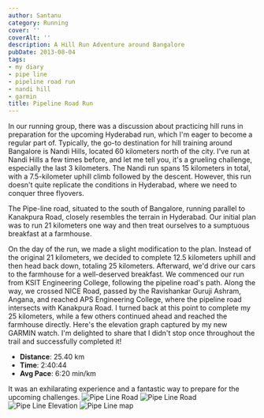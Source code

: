 ```yaml
---
author: Santanu
category: Running
cover: ''
coverAlt: ''
description: A Hill Run Adventure around Bangalore
pubDate: 2013-08-04
tags:
- my diary
- pipe line
- pipeline road run
- nandi hill
- garmin
title: Pipeline Road Run
---
```


In our running group, there was a discussion about practicing hill runs in preparation for the upcoming Hyderabad run, which I'm eager to become a regular part of. Typically, the go-to destination for hill training around Bangalore is Nandi Hills, located 60 kilometers north of the city. I've run at Nandi Hills a few times before, and let me tell you, it's a grueling challenge, especially the last 3 kilometers. The Nandi run spans 15 kilometers in total, with a 7.5-kilometer uphill climb followed by the descent. However, this run doesn't quite replicate the conditions in Hyderabad, where we need to conquer three flyovers.

The Pipe-line road, situated to the south of Bangalore, running parallel to Kanakpura Road, closely resembles the terrain in Hyderabad. Our initial plan was to run 21 kilometers one way and then treat ourselves to a sumptuous breakfast at a farmhouse.

On the day of the run, we made a slight modification to the plan. Instead of the original 21 kilometers, we decided to complete 12.5 kilometers uphill and then head back down, totaling 25 kilometers. Afterward, we'd drive our cars to the farmhouse for a well-deserved breakfast. We commenced our run from KSIT Engineering College, following the pipeline road's path. Along the way, we crossed NICE Road, passed by the Ravishankar Guruji Ashram, Angana, and reached APS Engineering College, where the pipeline road intersects with Kanakpura Road. I turned back at this point to complete my 25 kilometers, while a few others continued ahead and reached the farmhouse directly. Here's the elevation graph captured by my new GARMIN watch. I'm delighted to share that I didn't stop once throughout the trail and successfully completed it!

- **Distance**: 25.40 km
- **Time**: 2:40:44
- **Avg Pace**: 6:20 min/km

It was an exhilarating experience and a fantastic way to prepare for the upcoming challenges.
![Pipe Line Road](../../assets/blog_pics/2013-pipeline.jpg) 
![Pipe Line Road](../../assets/blog_pics/2013-pipeline-2.jpg) 
![Pipe Line Elevation](../../assets/blog_pics/2013-pipeline-elevation.png) 
![Pipe Line map](../../assets/blog_pics/2013-pipeline-map.png)